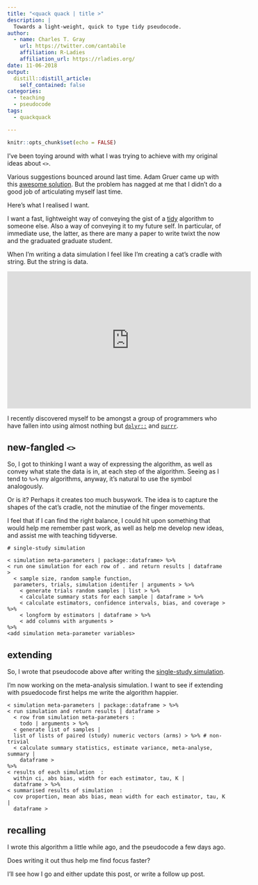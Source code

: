 ```yaml
---
title: "<quack quack | title >"
description: |
  Towards a light-weight, quick to type tidy pseudocode. 
author:
  - name: Charles T. Gray
    url: https://twitter.com/cantabile
    affiliation: R-Ladies
    affiliation_url: https://rladies.org/
date: 11-06-2018
output:
  distill::distill_article:
    self_contained: false
categories:
  - teaching
  - pseudocode
tags:
  - quackquack

---
```


```r
knitr::opts_chunk$set(echo = FALSE)
```


I've been toying around with what I was trying to achieve with my original ideas
about `<>`. 

Various suggestions bounced around last time. Adam Gruer came up with this [awesome solution](https://github.com/adam-gruer/quack_quack). But the problem has nagged at me that I didn't do a good job of articulating myself last time.

Here's what I realised I want. 

I want a fast, lightweight way of conveying the 
gist of a [tidy](https://www.tidyverse.org/) algorithm to someone else. Also a way of conveying it to my future self. In particular, of immediate use, the latter, as there are many a paper to write twixt the now and the graduated graduate student.

When I'm writing a data simulation I feel like I'm creating a cat's cradle with string. But the string is data. 

<iframe width="560" height="315" src="https://www.youtube.com/embed/VpHTPnrYLzQ" frameborder="0" allow="accelerometer; autoplay; encrypted-media; gyroscope; picture-in-picture" allowfullscreen></iframe>

I recently discovered myself to be amongst a group of programmers who have fallen into using almost nothing but [`dplyr::`](https://dplyr.tidyverse.org/) and [`purrr`](https://purrr.tidyverse.org/).

## new-fangled `<>`

So, I got to thinking I want a way of expressing the algorithm, as well as convey what state the data is in, at each step of the algorithm. Seeing as I tend to ` %>% ` my algorithms, anyway, it's natural to use the symbol analogously.  

Or is it? Perhaps it creates too much busywork. The idea is to capture the shapes of the cat's cradle, not the minutiae of the finger movements. 

I feel that if I can find the right balance, I could hit upon something that
would help me remember past work, as well as help me develop new ideas,
and assist me with teaching tidyverse. 

```{}
# single-study simulation

< simulation meta-parameters | package::dataframe> %>% 
< run one simulation for each row of . and return results | dataframe > 
  < sample size, random sample function, 
  parameters, trials, simulation identifer | arguments > %>% 
    < generate trials random samples | list > %>% 
    < calculate summary stats for each sample | dataframe > %>% 
    < calculate estimators, confidence intervals, bias, and coverage > %>% 
    < longform by estimators | dataframe > %>% 
    < add columns with arguments >
%>%
<add simulation meta-parameter variables>
```

## extending

So, I wrote that pseudocode above after writing the [single-study simulation](https://github.com/softloud/varameta/blob/master/data-raw/sim-data.Rmd). 

I'm now working on the meta-analysis simulation. I want to see if extending with 
psuedocode first helps me write the algorithm happier.

```{}
< simulation meta-parameters | package::dataframe > %>% 
< run simulation and return results | dataframe >  
  < row from simulation meta-parameters : 
    todo | arguments > %>% 
  < generate list of samples | 
  list of lists of paired (study) numeric vectors (arms) > %>% # non-trivial
  < calculate summary statistics, estimate variance, meta-analyse, summary | 
    dataframe >  
%>% 
< results of each simulation  :
  within ci, abs bias, width for each estimator, tau, K | 
  dataframe > %>% 
< summarised results of simulation  : 
  cov proportion, mean abs bias, mean width for each estimator, tau, K | 
  dataframe > 
```

## recalling

I wrote this algorithm a little while ago, and the pseudocode a few days ago.

Does writing it out thus help me find focus faster?

I'll see how I go and either update this post, or write a follow up post.  